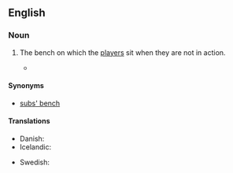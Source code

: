 ==English==

===Noun===
{{en-noun|es|head=[[substitutes]]' [[bench]]}}

# {{context|football|lang=en}} The bench on which the [[player]]s sit when they are not in action.
#*{{quote-news
|year=2012
|date=June 19
|author=Phil McNulty
|title=England 1-0 Ukraine
|work=BBC Sport
|url=http://www.bbc.co.uk/sport/0/football/18181971
|page=
|passage=Oleg Blokhin's side lost the talismanic Andriy Shevchenko to the '''substitutes' bench''' because of a knee injury but still showed enough to put England through real turmoil in spells.}}

====Synonyms====
* [[subs' bench]]

====Translations====
{{trans-top|the bench on which substitutes sit}}
* Danish: {{t-|da|udskiftningsbænk|c}}
* Icelandic: {{t-|is|varamannabekkur|m}}
{{trans-mid}}
* Swedish: {{t-|sv|avbytarbänk|c}}
{{trans-bottom}}